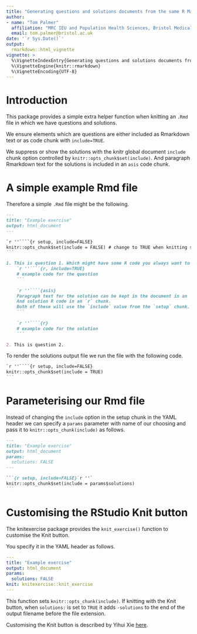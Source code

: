 ```yaml
---
title: "Generating questions and solutions documents from the same R Markdown document"
author:
- name: "Tom Palmer"
  affiliation: "MRC IEU and Population Health Sciences, Bristol Medical School, University of Bristol"
  email: tom.palmer@bristol.ac.uk
date: '`r Sys.Date()`'
output:
  rmarkdown::html_vignette
vignette: >
  %\VignetteIndexEntry{Generating questions and solutions documents from the same R Markdown document}
  %\VignetteEngine{knitr::rmarkdown}
  %\VignetteEncoding{UTF-8}
---
```


# Introduction

This package provides a simple extra helper function when knitting an `.Rmd` file in which we have questions and solutions.

We ensure elements which are questions are either included as Rmarkdown text or as code chunk with `include=TRUE`.

We suppress or show the solutions with the knitr global document `include` chunk option controlled by `knitr::opts_chunk$set(include)`. And paragraph Rmarkdown text for the solutions is included in an `asis` code chunk.

# A simple example Rmd file

Therefore a simple `.Rmd` file might be the following.

````md
---
title: "Example exercise"
output: html_document
---

`r ''````{r setup, include=FALSE}
knitr::opts_chunk$set(include = FALSE) # change to TRUE when knitting solutions
```

1. This is question 1. Which might have some R code you always want to show.
    `r ''````{r, include=TRUE}
    # example code for the question
    ```
    
    `r ''````{asis}
    Paragraph text for the solution can be kept in the document in an `asis` chunk. 
    And solution R code in an `r` chunk. 
    Both of these will use the `include` value from the `setup` chunk.
    ```
    
    `r ''````{r}
    # example code for the solution
    ```

2. This is question 2.
````

To render the solutions output file we run the file with the following code.
````md
`r ''````{r setup, include=FALSE}
knitr::opts_chunk$set(include = TRUE)
```
````

# Parameterising our Rmd file

Instead of changing the `include` option in the setup chunk in the YAML header we can specify a `params` parameter with name of our choosing and pass it to `knitr::opts_chunk(include)` as follows.

````md
---
title: "Example exercise"
output: html_document
params:
  solutions: FALSE
---

```{r setup, include=FALSE}`r ''`
knitr::opts_chunk$set(include = params$solutions)
```
````

# Customising the RStudio Knit button

The knitexercise package provides the `knit_exercise()` function to customise the Knit button.

You specify it in the YAML header as follows.
```yaml
---
title: "Example exercise"
output: html_document
params:
  solutions: FALSE
knit: knitexercise::knit_exercise
---
```

This function sets `knitr::opts_chunk(include)`. If knitting with the Knit button, when `solutions:` is set to `TRUE` it adds `-solutions` to the end of the output filename before the file extension.

Customising the Knit button is described by Yihui Xie [here](https://bookdown.org/yihui/rmarkdown-cookbook/custom-knit.html).
